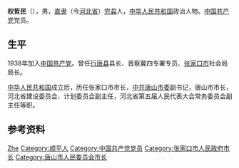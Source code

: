 '''权哲民'''（{{bd|1908年||1983年}}），男，[[直隶|直隶]]（今[[河北省|河北省]]）[[完县|完县]]人，[[中华人民共和国|中华人民共和国]]政治人物。[[中国共产党|中国共产党]]党员。

== 生平 ==
1938年加入[[中国共产党|中国共产党]]。曾任[[行唐县|行唐县]]县长、晋察冀四专署专员、[[张家口市|张家口市]]社会局局长。

[[中华人民共和国|中华人民共和国]]成立后，历任张家口市市长，[[中共唐山市委|中共唐山市委]]副书记，唐山市市长，河北省建设委员会、计划委员会副主任，河北省第五届人民代表大会常务委员会副主任等职。

== 参考资料 ==
{{reflist}}

{{唐山市市长}}
{{张家口市市长}}

{{Authority control}}
{{DEFAULTSORT:Quan}}
[[Category:权姓|Zhe]]
[[Category:顺平人|Category:顺平人]]
[[Category:中国共产党党员|Category:中国共产党党员]]
[[Category:张家口市人民政府市长|Category:张家口市人民政府市长]]
[[Category:唐山市人民委员会市长|Category:唐山市人民委员会市长]]

{{China-poli-bio-stub}}